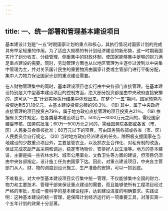 ```yaml
---
---
---
```

title: 一、统一部署和管理基本建设项目
---




基本建设计划是“一五”时期国家计划的重点和核心，其执行情况对国家计划的完成具有举足轻重的作用。为了适应大规模的有计划经济建设的新形势，这一时期我国实行了划分收支、分级管理、侧重集中的财政体制，使国家能够集中足够的财力满足重点建设的需要。同时，劳动管理方面也从以地区管理为主逐步过渡到以中央集中管理为主，并对关系国计民生的重要物资由国家计委或主管部门进行平衡分配，集中人力物力保证国家计划的重点建设需要。

在人财物管理集中的同时，基本建设项目也实行由中央各部门直接管理。在基本建设特别是大中型基本建设项目的控制方面，绝大部分投资都是由中央政府直接安排的，这可从“一五”计划实际执行结果中体现出来。在整个“一五”期间，国家预算内投资达到531.18亿元，占基本建设投资总额的90.3％。 (18) 其中，属于中央政府直接管理的项目投资占79％，属于地方政府直接管理的项目投资占21％。 (19) 依据有关文件规定，在各类基本建设项目中，500万—3000万元之间的，需经国家建委审核、国务院批准；60万—500万元之间的，需经国务院各部或各省（市、区）人民委员会审核批准；60万元以下的项目，可由国务院各部或各省（市、区）人民委员会自行规定。 (20) 当时地方政府经济建设的任务，除积极支援国家在当地建设的少数重点项目外，主要是管农业，以及抓农业合作化、对私有制的改造，保证完成农副产品采购和调运，稳定市场物价，安排好人民生活等。地方的基本建设，主要是搞一些农林水利、城市公用事业、文教卫生等方面的建设，但项目仍须由中央各部指定，设计施工任务由国家下达。因此，对重点建设项目，中央各主管部门从人、财、物的调度到设计施工、生产准备的安排，可以一抓到底。

不难看出，对大中型基本建设项目实行集中统一管理，不仅能够集中全国的财力、物力和主要技术、管理干部来保证重点建设的需要，而且能够使所有工程项目经过严格的审批，形成一套科学的基本建设程序，达到建设进度的明确要求。实践证明：这种基本建设的统一管理，是保障计划经济运行的一项重要工具，对落实第一个五年计划的效果十分显著。